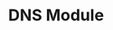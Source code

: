 ---
id: "node_tf_hard_016"
questionType: "TRUE_FALSE"
title: "DNS Module"
statement: "dns.lookup() performs a DNS resolution using the operating system facilities."
difficulty: "HARD"
category: "Node.js"
correctAnswer: true
explanation: "dns.lookup() uses OS-level DNS resolution, unlike dns.resolve()."
---